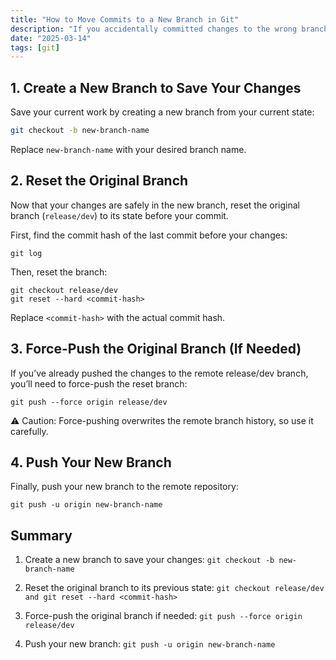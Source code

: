 ```yaml
---
title: "How to Move Commits to a New Branch in Git"
description: "If you accidentally committed changes to the wrong branch (e.g., `release/dev`) and meant to commit them to a new branch instead, don’t worry! Here’s a step-by-step guide to fix this issue."
date: "2025-03-14"
tags: [git]
---
```


## 1. Create a New Branch to Save Your Changes
Save your current work by creating a new branch from your current state:

```bash
git checkout -b new-branch-name
```
Replace `new-branch-name` with your desired branch name.

## 2. Reset the Original Branch
Now that your changes are safely in the new branch, reset the original branch (`release/dev`) to its state before your commit.

First, find the commit hash of the last commit before your changes:

```
git log
```
Then, reset the branch:

```
git checkout release/dev
git reset --hard <commit-hash>

```
Replace `<commit-hash>` with the actual commit hash.

## 3. Force-Push the Original Branch (If Needed)
If you’ve already pushed the changes to the remote release/dev branch, you’ll need to force-push the reset branch:

```
git push --force origin release/dev
```
⚠️ Caution: Force-pushing overwrites the remote branch history, so use it carefully.

## 4. Push Your New Branch
Finally, push your new branch to the remote repository:

```
git push -u origin new-branch-name
```

## Summary
1. Create a new branch to save your changes:
`git checkout -b new-branch-name`

2. Reset the original branch to its previous state:
`git checkout release/dev and git reset --hard <commit-hash>`

3. Force-push the original branch if needed:
`git push --force origin release/dev`

4. Push your new branch:
`git push -u origin new-branch-name`
